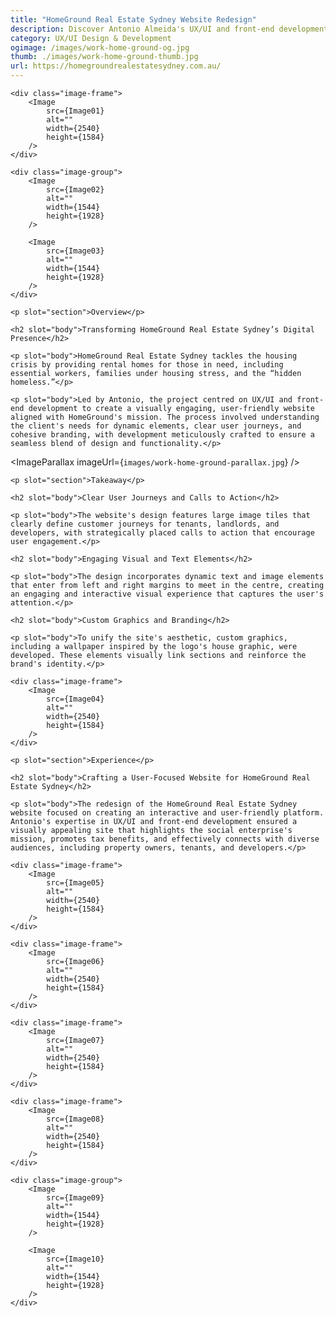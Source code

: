 ```yaml
---
title: "HomeGround Real Estate Sydney Website Redesign" 
description: Discover Antonio Almeida's UX/UI and front-end development for HomeGround Real Estate Sydney, creating a visually engaging website to support their mission of addressing the housing crisis, fostering connections with property owners, tenants, and developers, and promoting social good through impactful design.
category: UX/UI Design & Development
ogimage: /images/work-home-ground-og.jpg
thumb: ./images/work-home-ground-thumb.jpg
url: https://homegroundrealestatesydney.com.au/
---
```




<div class="wrapper image-wrapper">

    <div class="image-frame">
        <Image  
            src={Image01}
            alt="" 
            width={2540}
            height={1584}
        />
    </div>

    <div class="image-group">
        <Image 
            src={Image02}
            alt="" 
            width={1544}
            height={1928}
        />

        <Image 
            src={Image03}
            alt="" 
            width={1544}
            height={1928}
        />
    </div>
</div>


<Hgroup sectionId="overview">			
    
    <p slot="section">Overview</p>
    
    <h2 slot="body">Transforming HomeGround Real Estate Sydney’s Digital Presence</h2>			
    
    <p slot="body">HomeGround Real Estate Sydney tackles the housing crisis by providing rental homes for those in need, including essential workers, families under housing stress, and the “hidden homeless.”</p>
    
    <p slot="body">Led by Antonio, the project centred on UX/UI and front-end development to create a visually engaging, user-friendly website aligned with HomeGround's mission. The process involved understanding the client's needs for dynamic elements, clear user journeys, and cohesive branding, with development meticulously crafted to ensure a seamless blend of design and functionality.</p>

</Hgroup>


<ImageParallax imageUrl={`images/work-home-ground-parallax.jpg`} />


<Hgroup sectionId="takeaways">			

    <p slot="section">Takeaway</p>

    <h2 slot="body">Clear User Journeys and Calls to Action</h2>
    
    <p slot="body">The website's design features large image tiles that clearly define customer journeys for tenants, landlords, and developers, with strategically placed calls to action that encourage user engagement.</p>
    
    <h2 slot="body">Engaging Visual and Text Elements</h2>
    
    <p slot="body">The design incorporates dynamic text and image elements that enter from left and right margins to meet in the centre, creating an engaging and interactive visual experience that captures the user's attention.</p>
    
    <h2 slot="body">Custom Graphics and Branding</h2>
    
    <p slot="body">To unify the site's aesthetic, custom graphics, including a wallpaper inspired by the logo's house graphic, were developed. These elements visually link sections and reinforce the brand's identity.</p>

</Hgroup> 


<div class="wrapper image-wrapper">

    <div class="image-frame">
        <Image  
            src={Image04}
            alt="" 
            width={2540}
            height={1584}
        />
    </div>
    
</div>


<Hgroup sectionId="experience">			
    
    <p slot="section">Experience</p>
    
    <h2 slot="body">Crafting a User-Focused Website for HomeGround Real Estate Sydney</h2>

    <p slot="body">The redesign of the HomeGround Real Estate Sydney website focused on creating an interactive and user-friendly platform. Antonio's expertise in UX/UI and front-end development ensured a visually appealing site that highlights the social enterprise's mission, promotes tax benefits, and effectively connects with diverse audiences, including property owners, tenants, and developers.</p>
</Hgroup> 


<div class="wrapper image-wrapper">

    <div class="image-frame">
        <Image  
            src={Image05}
            alt="" 
            width={2540}
            height={1584}
        />
    </div>

    <div class="image-frame">
        <Image  
            src={Image06}
            alt="" 
            width={2540}
            height={1584}
        />
    </div>

    <div class="image-frame">
        <Image  
            src={Image07}
            alt="" 
            width={2540}
            height={1584}
        />
    </div>

    <div class="image-frame">
        <Image  
            src={Image08}
            alt="" 
            width={2540}
            height={1584}
        />
    </div>

    <div class="image-group">
        <Image 
            src={Image09}
            alt="" 
            width={1544}
            height={1928}
        />

        <Image 
            src={Image10}
            alt="" 
            width={1544}
            height={1928}
        />
    </div>
</div>